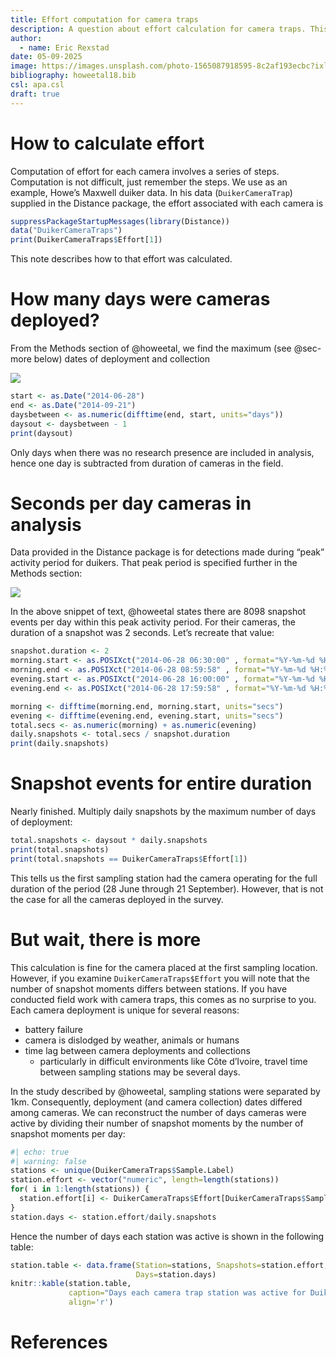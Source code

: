 ```yaml
---
title: Effort computation for camera traps
description: A question about effort calculation for camera traps. This deals with only the basics of the calculation. Based on the duiker data found in Distance package.
author: 
  - name: Eric Rexstad
date: 05-09-2025
image: https://images.unsplash.com/photo-1565087918595-8c2af193ecbc?ixlib=rb-4.0.3&ixid=MnwxMjA3fDB8MHxzZWFyY2h8NjB8fGNhbWVyYXxlbnwwfHwwfHw%3D&auto=format&fit=crop&w=500&q=60
bibliography: howeetal18.bib
csl: apa.csl
draft: true
---
```


# How to calculate effort

Computation of effort for each camera involves a series of steps. Computation is not difficult, just remember the steps. We use as an example, Howe's Maxwell duiker data.  In his data (`DuikerCameraTrap`) supplied in the Distance package, the effort associated with each camera is

```r
suppressPackageStartupMessages(library(Distance))
data("DuikerCameraTraps")
print(DuikerCameraTraps$Effort[1])
```

This note describes how to that effort was calculated.

# How many days were cameras deployed?

From the Methods section of @howeetal, we find the maximum (see @sec-more below) dates of deployment and collection

![](text1.png)

```r
start <- as.Date("2014-06-28")
end <- as.Date("2014-09-21")
daysbetween <- as.numeric(difftime(end, start, units="days"))
daysout <- daysbetween - 1
print(daysout)
```

Only days when there was no research presence are included in analysis, hence one day is subtracted from duration of cameras in the field.

# Seconds per day cameras in analysis

Data provided in the Distance package is for detections made during "peak" activity period for duikers. That peak period is specified further in the Methods section:

![](text2.png)

In the above snippet of text, @howeetal states there are 8098 snapshot events per day within this peak activity period.  For their cameras, the duration of a snapshot was 2 seconds. Let's recreate that value:

```r
snapshot.duration <- 2
morning.start <- as.POSIXct("2014-06-28 06:30:00" , format="%Y-%m-%d %H:%M:%OS")
morning.end <- as.POSIXct("2014-06-28 08:59:58" , format="%Y-%m-%d %H:%M:%OS")
evening.start <- as.POSIXct("2014-06-28 16:00:00" , format="%Y-%m-%d %H:%M:%OS")
evening.end <- as.POSIXct("2014-06-28 17:59:58" , format="%Y-%m-%d %H:%M:%OS")

morning <- difftime(morning.end, morning.start, units="secs")
evening <- difftime(evening.end, evening.start, units="secs")
total.secs <- as.numeric(morning) + as.numeric(evening)
daily.snapshots <- total.secs / snapshot.duration
print(daily.snapshots)
```

# Snapshot events for entire duration

Nearly finished. Multiply daily snapshots by the maximum number of days of deployment:

```r
total.snapshots <- daysout * daily.snapshots
print(total.snapshots)
print(total.snapshots == DuikerCameraTraps$Effort[1])
```

This tells us the first sampling station had the camera operating for the full duration of the period (28 June through 21 September). However, that is not the case for all the cameras deployed in the survey.

# But wait, there is more {#sec-more}

This calculation is fine for the camera placed at the first sampling location. However, if you examine `DuikerCameraTraps$Effort` you will note that the number of snapshot moments differs between stations. If you have conducted field work with camera traps, this comes as no surprise to you. Each camera deployment is unique for several reasons:

- battery failure
- camera is dislodged by weather, animals or humans
- time lag between camera deployments and collections
  - particularly in difficult environments like Côte d'Ivoire, travel time between sampling stations may be several days.

In the study described by @howeetal, sampling stations were separated by 1km. Consequently, deployment (and camera collection) dates differed among cameras. We can reconstruct the number of days cameras were active by dividing their number of snapshot moments by the number of snapshot moments per day:

```r
#| echo: true
#| warning: false
stations <- unique(DuikerCameraTraps$Sample.Label)
station.effort <- vector("numeric", length=length(stations))
for( i in 1:length(stations)) {
  station.effort[i] <- DuikerCameraTraps$Effort[DuikerCameraTraps$Sample.Label==stations[i]]
}
station.days <- station.effort/daily.snapshots
```

Hence the number of days each station was active is shown in the following table:

```r
station.table <- data.frame(Station=stations, Snapshots=station.effort,
                            Days=station.days)
knitr::kable(station.table,
             caption="Days each camera trap station was active for Duiker survey (peak activity)",
             align='r')
```

# References
